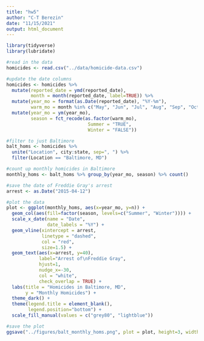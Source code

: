 ```yaml
---
title: "hw5"
author: "C-T Berezin"
date: "11/15/2021"
output: html_document
---
```


```r
library(tidyverse)
library(lubridate)
```

```r
#read in the data
homicides <- read.csv("../data/homicide-data.csv")
```

```r
#update the date columns
homicides <- homicides %>% 
  mutate(reported_date = ymd(reported_date),
         month = month(reported_date, label=TRUE)) %>%
  mutate(year_mo = format(as.Date(reported_date), "%Y-%m"),
         warm_mo = month %in% c("May", "Jun", "Jul", "Aug", "Sep", "Oct")) %>% 
  mutate(year_mo = ym(year_mo),
         season = fct_recode(as.factor(warm_mo),
                              Summer = "TRUE",
                              Winter = "FALSE"))
```

```r
#filter to just Baltimore
balt_homs <- homicides %>% 
  unite("Location", city:state, sep=", ") %>% 
  filter(Location == "Baltimore, MD")
```

```r
#count up monthly homicides in Baltimore
monthly_homs <- balt_homs %>% group_by(year_mo, season) %>% count()
```

```r
#save the date of Freddie Gray's arrest
arrest <- as.Date("2015-04-12")
```

```r
#plot the data
plot <- ggplot(monthly_homs, aes(x=year_mo, y=n)) +
  geom_col(aes(fill=factor(season, levels=c("Summer", "Winter")))) +
  scale_x_date(name = "Date",
               date_labels = "%Y") +
  geom_vline(xintercept = arrest,
             linetype = "dashed",
             col = "red",
             size=1.5) +
  geom_text(aes(x=arrest, y=40),
            label="Arrest of\nFreddie Gray",
            hjust=1,
            nudge_x=-30,
            col = "white",
            check_overlap = TRUE) +
  labs(title = "Homicides in Baltimore, MD",
       y = "Monthly Homicides") +
  theme_dark() +
  theme(legend.title = element_blank(),
        legend.position="bottom") +
  scale_fill_manual(values = c("grey80", "lightblue"))
```

```r
#save the plot
ggsave("../figures/balt_monthly_homs.png", plot = plot, height=3, width=10)
```

